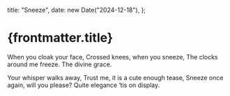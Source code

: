   title: "Sneeze",
  date: new Date("2024-12-18"),
};

# {frontmatter.title}

When you cloak your face,
Crossed knees, when you sneeze,
The clocks around me freeze.
The divine grace.

Your whisper walks away,
Trust me, it is a cute enough tease,
Sneeze once again, will you please?
Quite elegance ‘tis on display.
